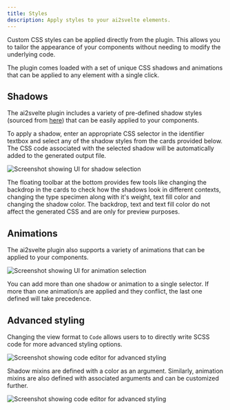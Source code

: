 ```yaml
---
title: Styles
description: Apply styles to your ai2svelte elements.
---
```



Custom CSS styles can be applied directly from the plugin. This allows you to tailor the appearance of your components without needing to modify the underlying code.

The plugin comes loaded with a set of unique CSS shadows and animations that can be applied to any element with a single click.

## Shadows

The ai2svelte plugin includes a variety of pre-defined shadow styles (sourced from [here](https://luissevillano.net/cheesy-shadow-picker/)) that can be easily applied to your components.

To apply a shadow, enter an appropriate CSS selector in the identifier textbox and select any of the shadow styles from the cards provided below. The CSS code associated with the selected shadow will be automatically added to the generated output file.

<Image
  src={Image_Shadows_UI}
  alt="Screenshot showing UI for shadow selection"
/>

The floating toolbar at the bottom provides few tools like changing the backdrop in the cards to check how the shadows look in different contexts, changing the type specimen along with it's weight, text fill color and changing the shadow color. The backdrop, text and text fill color do not affect the generated CSS and are only for preview purposes.

## Animations

The ai2svelte plugin also supports a variety of animations that can be applied to your components.

<Image
  src={Image_Animations_UI}
  alt="Screenshot showing UI for animation selection"
/>

<Aside type="tip">
  You can add more than one shadow or animation to a single selector. If more
  than one animation/s are applied and they conflict, the last one defined will
  take precedence.
</Aside>

## Advanced styling

Changing the view format to `Code` allows users to to directly write SCSS code for more advanced styling options.

<Image
  src={Image_Shadows_Code}
  alt="Screenshot showing code editor for advanced styling"
/>

Shadow mixins are defined with a color as an argument. Similarly, animation mixins are also defined with associated arguments and can be customized further.

<Image
  src={Image_Animations_Code}
  alt="Screenshot showing code editor for advanced styling"
/>
